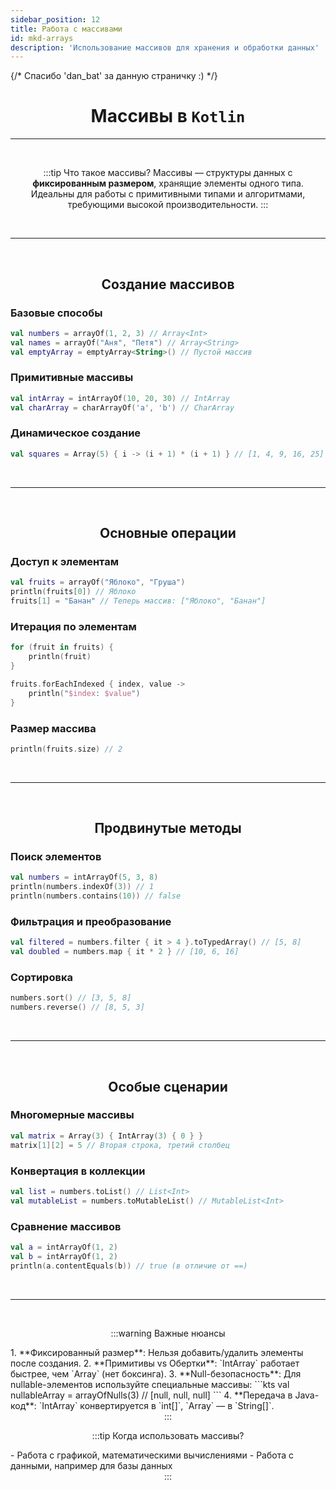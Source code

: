 ```yaml
---
sidebar_position: 12
title: Работа с массивами
id: mkd-arrays
description: 'Использование массивов для хранения и обработки данных'
---
```


{/* Спасибо 'dan_bat' за данную страничку :) */}

<div align="center">

# Массивы в `Kotlin`

---

<br />

:::tip Что такое массивы?
Массивы — структуры данных с **фиксированным размером**, хранящие элементы одного типа.  
Идеальны для работы с примитивными типами и алгоритмами, требующими высокой производительности.
:::

<br />

---

<br />

## Создание массивов

<div align="left">

### Базовые способы

```kts title="Примеры инициализации"
val numbers = arrayOf(1, 2, 3) // Array<Int>
val names = arrayOf("Аня", "Петя") // Array<String>
val emptyArray = emptyArray<String>() // Пустой массив
```

### Примитивные массивы

```kts title="Оптимизация для примитивов"
val intArray = intArrayOf(10, 20, 30) // IntArray
val charArray = charArrayOf('a', 'b') // CharArray
```

### Динамическое создание

```kts title="Использование лямбд"
val squares = Array(5) { i -> (i + 1) * (i + 1) } // [1, 4, 9, 16, 25]
```

</div>

<br />

---

<br />

## Основные операции

<div align="left">

### Доступ к элементам

```kts title="Индексация и изменение"
val fruits = arrayOf("Яблоко", "Груша")
println(fruits[0]) // Яблоко
fruits[1] = "Банан" // Теперь массив: ["Яблоко", "Банан"]
```

### Итерация по элементам

```kts title="Циклы for и forEach"
for (fruit in fruits) {
    println(fruit)
}

fruits.forEachIndexed { index, value ->
    println("$index: $value")
}
```

### Размер массива

```kts title="Свойство size"
println(fruits.size) // 2
```

</div>

<br />

---

<br />

## Продвинутые методы

<div align="left">

### Поиск элементов

```kts title="Примеры"
val numbers = intArrayOf(5, 3, 8)
println(numbers.indexOf(3)) // 1
println(numbers.contains(10)) // false
```

### Фильтрация и преобразование

```kts title="Создание нового массива"
val filtered = numbers.filter { it > 4 }.toTypedArray() // [5, 8]
val doubled = numbers.map { it * 2 } // [10, 6, 16]
```

### Сортировка

```kts title="Изменяет исходный массив"
numbers.sort() // [3, 5, 8]
numbers.reverse() // [8, 5, 3]
```

</div>

<br />

---

<br />

## Особые сценарии

<div align="left">

### Многомерные массивы

```kts title="Матрица 3x3"
val matrix = Array(3) { IntArray(3) { 0 } }
matrix[1][2] = 5 // Вторая строка, третий столбец
```

### Конвертация в коллекции

```kts title="Примеры преобразований"
val list = numbers.toList() // List<Int>
val mutableList = numbers.toMutableList() // MutableList<Int>
```

### Сравнение массивов

```kts title="Используйте contentEquals"
val a = intArrayOf(1, 2)
val b = intArrayOf(1, 2)
println(a.contentEquals(b)) // true (в отличие от ==)
```

</div>

<br />

---

<br />

:::warning Важные нюансы
<div align="left">
1. **Фиксированный размер**: Нельзя добавить/удалить элементы после создания.
2. **Примитивы vs Обертки**:  
   `IntArray` работает быстрее, чем `Array<Int>` (нет боксинга).
3. **Null-безопасность**: Для nullable-элементов используйте специальные массивы:
   ```kts
   val nullableArray = arrayOfNulls<String>(3) // [null, null, null]
   ```
4. **Передача в Java-код**:  
    `IntArray` конвертируется в `int[]`, `Array<String>` — в `String[]`.
</div>
:::
<br />

:::tip Когда использовать массивы?
<div align="left">
- Работа с графикой, математическими вычислениями
- Работа с данными, например для базы данных
</div>  
:::

</div>
